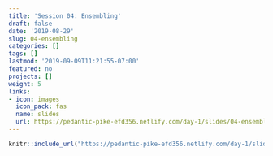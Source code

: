 ```yaml
---
title: 'Session 04: Ensembling'
draft: false
date: '2019-08-29'
slug: 04-ensembling
categories: []
tags: []
lastmod: '2019-09-09T11:21:55-07:00'
featured: no
projects: []
weight: 5
links:
- icon: images
  icon_pack: fas
  name: slides
  url: https://pedantic-pike-efd356.netlify.com/day-1/slides/04-ensembling#1
---
```



```r
knitr::include_url("https://pedantic-pike-efd356.netlify.com/day-1/slides/04-ensembling#1")
```
